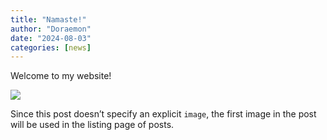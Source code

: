 ```yaml
---
title: "Namaste!"
author: "Doraemon"
date: "2024-08-03"
categories: [news]
---
```


Welcome to my website!

![](thumbnail.jpg)

Since this post doesn't specify an explicit `image`, the first image in the post will be used in the listing page of posts.
